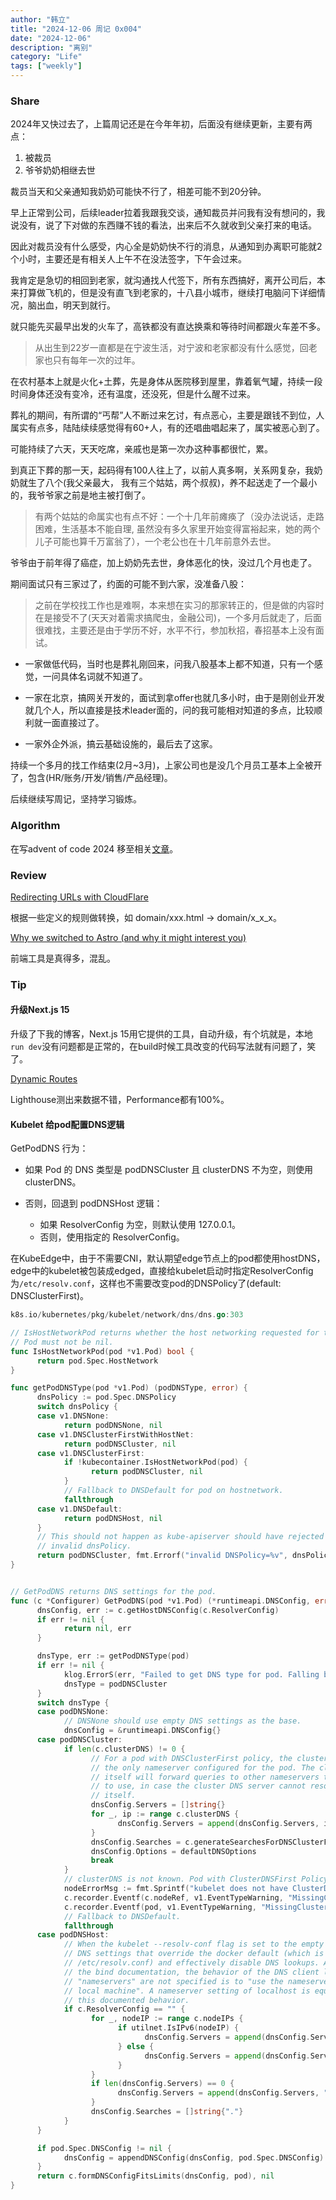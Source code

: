 ```yaml
---
author: "韩立"
title: "2024-12-06 周记 0x004"
date: "2024-12-06"
description: "离别"
category: "Life"
tags: ["weekly"]
---
```


### Share

2024年又快过去了，上篇周记还是在今年年初，后面没有继续更新，主要有两点：

1. 被裁员
2. 爷爷奶奶相继去世

裁员当天和父亲通知我奶奶可能快不行了，相差可能不到20分钟。

早上正常到公司，后续leader拉着我跟我交谈，通知裁员并问我有没有想问的，我说没有，说了下对做的东西赚不钱的看法，出来后不久就收到父亲打来的电话。

因此对裁员没有什么感受，内心全是奶奶快不行的消息，从通知到办离职可能就2个小时，主要还是有相关人上午不在没法签字，下午会过来。

我肯定是急切的相回到老家，就沟通找人代签下，所有东西搞好，离开公司后，本来打算做飞机的，但是没有直飞到老家的，十八县小城市，继续打电脑问下详细情况，脑出血，明天到就行。

就只能先买最早出发的火车了，高铁都没有直达换乘和等待时间都跟火车差不多。

> 从出生到22岁一直都是在宁波生活，对宁波和老家都没有什么感觉，回老家也只有每年一次的过年。

在农村基本上就是火化+土葬，先是身体从医院移到屋里，靠着氧气罐，持续一段时间身体还没有变冷，还有温度，还没死，但是什么醒不过来。

葬礼的期间，有所谓的“丐帮”人不断过来乞讨，有点恶心，主要是跟钱不到位，人属实有点多，陆陆续续感觉得有60+人，有的还唱曲唱起来了，属实被恶心到了。

可能持续了六天，天天吃席，亲戚也是第一次办这种事都很忙，累。

到真正下葬的那一天，起码得有100人往上了，以前人真多啊，关系网复杂，我奶奶就生了八个(我父亲最大， 我有三个姑姑，两个叔叔)，养不起送走了一个最小的，我爷爷家之前是地主被打倒了。

> 有两个姑姑的命属实也有点不好：一个十几年前瘫痪了（没办法说话，走路困难，生活基本不能自理, 虽然没有多久家里开始变得富裕起来，她的两个儿子可能也算千万富翁了），一个老公也在十几年前意外去世。

爷爷由于前年得了癌症，加上奶奶先去世，身体恶化的快，没过几个月也走了。

期间面试只有三家过了，约面的可能不到六家，没准备八股：

> 之前在学校找工作也是难啊，本来想在实习的那家转正的，但是做的内容时在是接受不了(天天对着需求搞爬虫，金融公司)，一个多月后就走了，后面很难找，主要还是由于学历不好，水平不行，参加秋招，春招基本上没有面试。

- 一家做低代码，当时也是葬礼刚回来，问我八股基本上都不知道，只有一个感觉，一问具体名词就不知道了。

- 一家在北京，搞网关开发的，面试到拿offer也就几多小时，由于是刚创业开发就几个人，所以直接是技术leader面的，问的我可能相对知道的多点，比较顺利就一面直接过了。

- 一家外企外派，搞云基础设施的，最后去了这家。

持续一个多月的找工作结束(2月~3月)，上家公司也是没几个月员工基本上全被开了，包含(HR/账务/开发/销售/产品经理)。

后续继续写周记，坚持学习锻炼。

### Algorithm

在写advent of code 2024 移至相关[文章](https://xmchx.vercel.app/tag/aoc)。

### Review

[Redirecting URLs with CloudFlare](https://codethoughts.io/posts/2024-07-31-redirecting-urls-with-cloudflare/#catching-our-requests-on-codetalk-io)

根据一些定义的规则做转换，如 domain/xxx.html -> domain/x_x_x。

[Why we switched to Astro (and why it might interest you)](https://www.datocms.com/blog/why-we-switched-to-astro)

前端工具是真得多，混乱。

### Tip

#### 升级Next.js 15

升级了下我的博客，Next.js 15用它提供的工具，自动升级，有个坑就是，本地 `run dev`没有问题都是正常的，在build时候工具改变的代码写法就有问题了，笑了。

[Dynamic Routes](https://nextjs.org/docs/app/building-your-application/routing/dynamic-routes#example)

Lighthouse测出来数据不错，Performance都有100%。

#### Kubelet 给pod配置DNS逻辑

GetPodDNS 行为：
- 如果 Pod 的 DNS 类型是 podDNSCluster 且 clusterDNS 不为空，则使用 clusterDNS。

- 否则，回退到 podDNSHost 逻辑：
  - 如果 ResolverConfig 为空，则默认使用 127.0.0.1。
  - 否则，使用指定的 ResolverConfig。

在KubeEdge中，由于不需要CNI，默认期望edge节点上的pod都使用hostDNS，edge中的kubelet被包装成edged，直接给kubelet启动时指定ResolverConfig为`/etc/resolv.conf`，这样也不需要改变pod的DNSPolicy了(default: DNSClusterFirst)。

```go
k8s.io/kubernetes/pkg/kubelet/network/dns/dns.go:303

// IsHostNetworkPod returns whether the host networking requested for the given Pod.
// Pod must not be nil.
func IsHostNetworkPod(pod *v1.Pod) bool {
      return pod.Spec.HostNetwork
}

func getPodDNSType(pod *v1.Pod) (podDNSType, error) {
      dnsPolicy := pod.Spec.DNSPolicy
      switch dnsPolicy {
      case v1.DNSNone:
            return podDNSNone, nil
      case v1.DNSClusterFirstWithHostNet:
            return podDNSCluster, nil
      case v1.DNSClusterFirst:
            if !kubecontainer.IsHostNetworkPod(pod) {
                  return podDNSCluster, nil
            }
            // Fallback to DNSDefault for pod on hostnetwork.
            fallthrough
      case v1.DNSDefault:
            return podDNSHost, nil
      }
      // This should not happen as kube-apiserver should have rejected
      // invalid dnsPolicy.
      return podDNSCluster, fmt.Errorf("invalid DNSPolicy=%v", dnsPolicy)
}


// GetPodDNS returns DNS settings for the pod.
func (c *Configurer) GetPodDNS(pod *v1.Pod) (*runtimeapi.DNSConfig, error) {
      dnsConfig, err := c.getHostDNSConfig(c.ResolverConfig)
      if err != nil {
            return nil, err
      }

      dnsType, err := getPodDNSType(pod)
      if err != nil {
            klog.ErrorS(err, "Failed to get DNS type for pod. Falling back to DNSClusterFirst policy.", "pod", klog.KObj(pod))
            dnsType = podDNSCluster
      }
      switch dnsType {
      case podDNSNone:
            // DNSNone should use empty DNS settings as the base.
            dnsConfig = &runtimeapi.DNSConfig{}
      case podDNSCluster:
            if len(c.clusterDNS) != 0 {
                  // For a pod with DNSClusterFirst policy, the cluster DNS server is
                  // the only nameserver configured for the pod. The cluster DNS server
                  // itself will forward queries to other nameservers that is configured
                  // to use, in case the cluster DNS server cannot resolve the DNS query
                  // itself.
                  dnsConfig.Servers = []string{}
                  for _, ip := range c.clusterDNS {
                        dnsConfig.Servers = append(dnsConfig.Servers, ip.String())
                  }
                  dnsConfig.Searches = c.generateSearchesForDNSClusterFirst(dnsConfig.Searches, pod)
                  dnsConfig.Options = defaultDNSOptions
                  break
            }
            // clusterDNS is not known. Pod with ClusterDNSFirst Policy cannot be created.
            nodeErrorMsg := fmt.Sprintf("kubelet does not have ClusterDNS IP configured and cannot create Pod using %q policy. Falling back to %q policy.", v1.DNSClusterFirst, v1.DNSDefault)
            c.recorder.Eventf(c.nodeRef, v1.EventTypeWarning, "MissingClusterDNS", nodeErrorMsg)
            c.recorder.Eventf(pod, v1.EventTypeWarning, "MissingClusterDNS", "pod: %q. %s", format.Pod(pod), nodeErrorMsg)
            // Fallback to DNSDefault.
            fallthrough
      case podDNSHost:
            // When the kubelet --resolv-conf flag is set to the empty string, use
            // DNS settings that override the docker default (which is to use
            // /etc/resolv.conf) and effectively disable DNS lookups. According to
            // the bind documentation, the behavior of the DNS client library when
            // "nameservers" are not specified is to "use the nameserver on the
            // local machine". A nameserver setting of localhost is equivalent to
            // this documented behavior.
            if c.ResolverConfig == "" {
                  for _, nodeIP := range c.nodeIPs {
                        if utilnet.IsIPv6(nodeIP) {
                              dnsConfig.Servers = append(dnsConfig.Servers, "::1")
                        } else {
                              dnsConfig.Servers = append(dnsConfig.Servers, "127.0.0.1")
                        }
                  }
                  if len(dnsConfig.Servers) == 0 {
                        dnsConfig.Servers = append(dnsConfig.Servers, "127.0.0.1")
                  }
                  dnsConfig.Searches = []string{"."}
            }
      }

      if pod.Spec.DNSConfig != nil {
            dnsConfig = appendDNSConfig(dnsConfig, pod.Spec.DNSConfig)
      }
      return c.formDNSConfigFitsLimits(dnsConfig, pod), nil
}
```